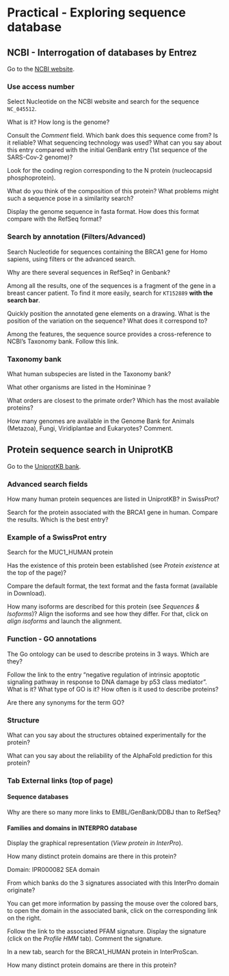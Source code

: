 # Practical - Exploring sequence database

## NCBI - Interrogation of databases by Entrez

Go to the [NCBI website](http://www.ncbi.nlm.nih.gov/).

### Use access number

Select Nucleotide on the NCBI website and search for the sequence `NC_045512`.

::: {#exr-1 .custom}
What is it? How long is the genome?
:::

::: {#exr-1 .custom}
Consult the *Comment* field. Which bank does this sequence come from? Is it reliable? What sequencing technology was used? What can you say about this entry compared with the initial GenBank entry (1st sequence of the SARS-Cov-2 genome)?
:::

Look for the coding region corresponding to the N protein (nucleocapsid phosphoprotein).

::: {#exr-1 .custom}
What do you think of the composition of this protein? What problems might such a sequence pose in a similarity search?
:::

::: {#exr-1 .custom}
Display the genome sequence in fasta format. How does this format compare with the RefSeq format?
:::

### Search by annotation (Filters/Advanced)

Search Nucleotide for sequences containing the BRCA1 gene for Homo sapiens, using filters or the advanced search.

::: {#exr-1 .custom}
Why are there several sequences in RefSeq? in Genbank?
:::

Among all the results, one of the sequences is a fragment of the gene in a breast cancer patient. To find it more easily, search for `KT152889` **with the search bar**.

::: {#exr-1 .custom}
Quickly position the annotated gene elements on a drawing. What is the position of the variation on the sequence? What does it correspond to?
:::

Among the features, the sequence source provides a cross-reference to NCBI’s Taxonomy bank. Follow this link.


### Taxonomy bank

::: {#exr-1 .custom}
What human subspecies are listed in the Taxonomy bank?
:::

::: {#exr-1 .custom}
What other organisms are listed in the Homininae ?
:::

::: {#exr-1 .custom}
What orders are closest to the primate order? Which has the most available proteins?
:::

::: {#exr-1 .custom}
How many genomes are available in the Genome Bank for Animals (Metazoa), Fungi, Viridiplantae and Eukaryotes? Comment.
:::

## Protein sequence search in UniprotKB

Go to the [UniprotKB bank](www.uniprot.org).

### Advanced search fields

::: {#exr-1 .custom}
How many human protein sequences are listed in UniprotKB? in SwissProt?
:::

::: {#exr-1 .custom}
Search for the protein associated with the BRCA1 gene in human. Compare the results. Which is the best entry?
:::

### Example of a SwissProt entry

Search for the MUC1_HUMAN protein

::: {#exr-1 .custom}
Has the existence of this protein been established (see *Protein existence* at the top of the page)?
:::

::: {#exr-1 .custom}
Compare the default format, the text format and the fasta format (available in Download).
:::

::: {#exr-1 .custom}
How many isoforms are described for this protein (see *Sequences & Isoforms*)? Align the isoforms and see how they differ. For that, click on *align isoforms* and launch the alignment.
::: 

### Function - GO annotations

::: {#exr-1 .custom}
The Go ontology can be used to describe proteins in 3 ways. Which are they?
:::

::: {#exr-1 .custom}
Follow the link to the entry “negative regulation of intrinsic apoptotic signaling pathway in response to DNA damage by p53 class mediator”. What is it? What type of GO is it? How often is it used to describe proteins?
:::

::: {#exr-1 .custom}
Are there any synonyms for the term GO?
:::

### Structure

::: {#exr-1 .custom}
What can you say about the structures obtained experimentally for the protein?
:::

::: {#exr-1 .custom}
What can you say about the reliability of the AlphaFold prediction for this protein?
:::

### Tab External links (top of page)

#### Sequence databases

::: {#exr-1 .custom}
Why are there so many more links to EMBL/GenBank/DDBJ than to RefSeq?
:::

#### Families and domains in INTERPRO database


Display the graphical representation (*View protein in InterPro*). 

::: {#exr-1 .custom}
How many distinct protein domains are there in this protein?
:::

Domain: IPR000082 SEA domain

::: {#exr-1 .custom}
From which banks do the 3 signatures associated with this InterPro domain originate?
:::

You can get more information by passing the mouse over the colored bars, to open the domain in the associated bank, click on the corresponding link on the right.

::: {#exr-1 .custom}
Follow the link to the associated PFAM signature. Display the signature (click on the *Profile HMM* tab). Comment the signature.
:::

In a new tab, search for the BRCA1_HUMAN protein in InterProScan.

::: {#exr-1 .custom}
How many distinct protein domains are there in this protein?
:::
